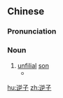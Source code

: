 ==Chinese==
{{zh-forms}}

===Pronunciation===
{{zh-pron
|m=nìzǐ
|c=jik6 zi2
|mn=qz:gia̍k-chír/xm,zz:ge̍k-chú
|cat=n
}}

===Noun===
{{zh-noun}}

# [[unfilial]] [[son]]
#* {{zh-x|聽說 老漢 已 跟 他 那 個 '''逆子''' 斷絕 了 關係。|I hear that the old man has broken with that '''treacherous son''' of his.}}

[[hu:逆子]]
[[zh:逆子]]